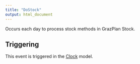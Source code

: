 ```yaml
---
title: "DoStock"
output: html_document
---
```



Occurs each day to process stock methods in GrazPlan Stock.

## Triggering

This event is triggered in the [Clock](/docs/Models/Clock.qmd) model.
